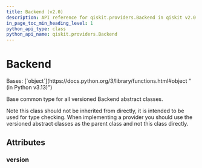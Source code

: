 ```yaml
---
title: Backend (v2.0)
description: API reference for qiskit.providers.Backend in qiskit v2.0
in_page_toc_min_heading_level: 1
python_api_type: class
python_api_name: qiskit.providers.Backend
---
```


# Backend

<Class id="qiskit.providers.Backend" isDedicatedPage={true} github="https://github.com/Qiskit/qiskit/tree/stable/2.0/qiskit/providers/backend.py#L26-L35" signature="qiskit.providers.Backend" modifiers="class">
  Bases: [`object`](https://docs.python.org/3/library/functions.html#object "(in Python v3.13)")

  Base common type for all versioned Backend abstract classes.

  Note this class should not be inherited from directly, it is intended to be used for type checking. When implementing a provider you should use the versioned abstract classes as the parent class and not this class directly.

  ## Attributes

  ### version

  <Attribute id="qiskit.providers.Backend.version" attributeValue="0" />
</Class>

